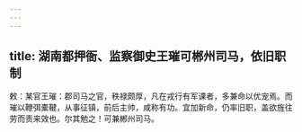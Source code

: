 ```yaml
---
---
---
```

title: 湖南都押衙、监察御史王璀可郴州司马，依旧职制
---



敕：某官王璀：郡司马之官，秩禄颇厚，凡在戎行有军课者，多兼命以优宠焉。而璀以鞭弭橐鞬，从事征镇，前后主帅，咸称有功。宜加新命，仍率旧职，盖欲旌往劳而责来效也。尔其勉之！可兼郴州司马。